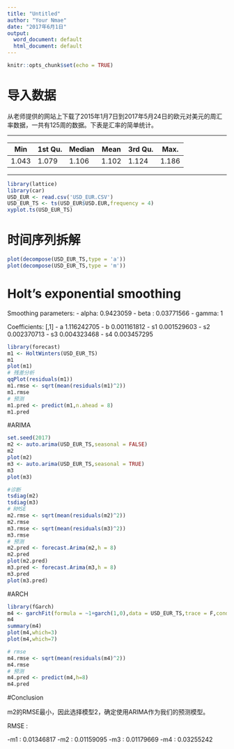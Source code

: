 ```yaml
---
title: "Untitled"
author: "Your Nmae"
date: "2017年6月1日"
output:
  word_document: default
  html_document: default
---
```


```r
knitr::opts_chunk$set(echo = TRUE)
```


# 导入数据

从老师提供的网站上下载了2015年1月7日到2017年5月24日的欧元对美元的周汇率数据，一共有125周的数据。下表是汇率的简单统计。

-----

Min| 1st Qu.|  Median |   Mean |3rd Qu.  |  Max. 
-----|------|---------|--------|---------|-------
1.043 |  1.079 |  1.106  | 1.102   |1.124  | 1.186 

-----


```r
library(lattice)
library(car)
USD_EUR <- read.csv('USD_EUR.CSV')
USD_EUR_TS <- ts(USD_EUR$USD.EUR,frequency = 4)
xyplot.ts(USD_EUR_TS)
```

# 时间序列拆解

```r
plot(decompose(USD_EUR_TS,type = 'a'))
plot(decompose(USD_EUR_TS,type = 'm'))
```

# Holt’s exponential smoothing

Smoothing parameters:
- alpha: 0.9423059
- beta : 0.03771566
- gamma: 1


Coefficients:
          [,1]
- a  1.116242705
- b  0.001161812
- s1 0.001529603
- s2 0.002370713
- s3 0.004323468
- s4 0.003457295

```r
library(forecast)
m1 <- HoltWinters(USD_EUR_TS)
m1
plot(m1)
# 残差分析
qqPlot(residuals(m1))
m1.rmse <- sqrt(mean(residuals(m1)^2))
m1.rmse
# 预测
m1.pred <- predict(m1,n.ahead = 8)
m1.pred
```

#ARIMA 




```r
set.seed(2017)
m2 <- auto.arima(USD_EUR_TS,seasonal = FALSE)
m2
plot(m2)
m3 <- auto.arima(USD_EUR_TS,seasonal = TRUE)
m3
plot(m3)

#诊断
tsdiag(m2)
tsdiag(m3)
# RMSE
m2.rmse <- sqrt(mean(residuals(m2)^2))
m2.rmse
m3.rmse <- sqrt(mean(residuals(m3)^2))
m3.rmse
# 预测
m2.pred <- forecast.Arima(m2,h = 8)
m2.pred
plot(m2.pred)
m3.pred <- forecast.Arima(m3,h = 8)
m3.pred
plot(m3.pred)
```

#ARCH

```r
library(fGarch)
m4 <- garchFit(formula = ~1+garch(1,0),data = USD_EUR_TS,trace = F,cond.dist='norm')
m4
summary(m4)
plot(m4,which=3)
plot(m4,which=7)

# rmse
m4.rmse <- sqrt(mean(residuals(m4)^2))
m4.rmse
# 预测
m4.pred <- predict(m4,h=8)
m4.pred
```

#Conclusion

m2的RMSE最小，因此选择模型2，确定使用ARIMA作为我们的预测模型。

RMSE :

-m1 : 0.01346817
-m2 : 0.01159095
-m3 : 0.01179669
-m4 : 0.03255242

